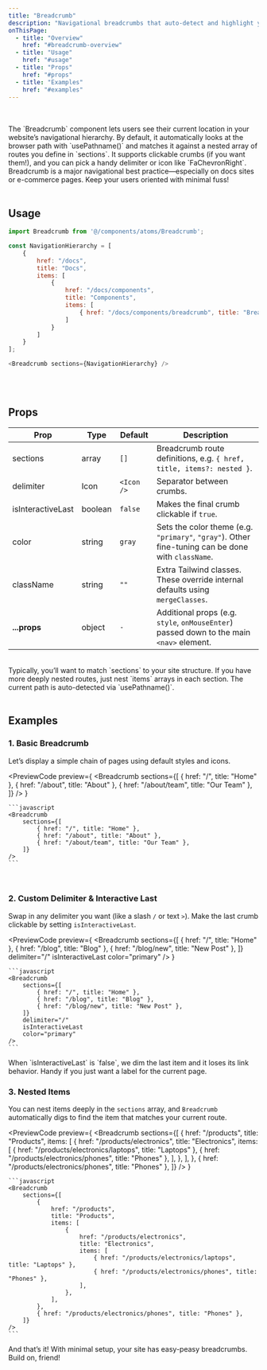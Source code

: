 ```yaml
---
title: "Breadcrumb"
description: "Navigational breadcrumbs that auto-detect and highlight your current path."
onThisPage:
  - title: "Overview"
    href: "#breadcrumb-overview"
  - title: "Usage"
    href: "#usage"
  - title: "Props"
    href: "#props"
  - title: "Examples"
    href: "#examples"
---
```


<div id="breadcrumb-overview" />

<br/>

<div className="flex flex-col justify-center items-center">
    <Breadcrumb
        sections={[
            {
                href: "/docs",
                title: "Docs",
                items: [
                    {
                        href: "/docs/components",
                        title: "Components",
                        items: [
                            { href: "/docs/components/breadcrumb", title: "Breadcrumb" },
                        ]
                    }
                ]
            }
        ]}
    />
</div>

<br/>

<div>
    The `Breadcrumb` component lets users see their current location in your website’s navigational hierarchy. By default,
    it automatically looks at the browser path with `usePathname()` and matches it against a nested array of routes you define in
    `sections`. It supports clickable crumbs (if you want them!), and you can pick a handy delimiter or icon like
    `FaChevronRight`.
</div>

<Info>
    Breadcrumb is a major navigational best practice—especially on docs sites or e-commerce pages. Keep your users oriented with minimal fuss!
</Info>

<br/>
<br/>

<div id="usage" />

## Usage

```javascript
import Breadcrumb from '@/components/atoms/Breadcrumb';

const NavigationHierarchy = [
    {
        href: "/docs",
        title: "Docs",
        items: [
            {
                href: "/docs/components",
                title: "Components",
                items: [
                    { href: "/docs/components/breadcrumb", title: "Breadcrumb" },
                ]
            }
        ]
    }
];

<Breadcrumb sections={NavigationHierarchy} />
```

<br/>
<br/>

<div id="props" />

## Props

| **Prop**          | **Type** | **Default** | **Description**                                                                                    |
|-------------------|----------|-------------|----------------------------------------------------------------------------------------------------|
| sections          | array    | `[]`        | Breadcrumb route definitions, e.g. `{ href, title, items?: nested }`.                              |
| delimiter         | Icon     | `<Icon />`  | Separator between crumbs.                                                                          |
| isInteractiveLast | boolean  | `false`     | Makes the final crumb clickable if `true`.                                                         |
| color             | string   | `gray`      | Sets the color theme (e.g. `"primary"`, `"gray"`). Other fine-tuning can be done with `className`. |
| className         | string   | `""`        | Extra Tailwind classes. These override internal defaults using `mergeClasses`.                     |
| **...props**      | object   | `-`         | Additional props (e.g. `style`, `onMouseEnter`) passed down to the main `<nav>` element.           |

<br/>

<Tip>
    Typically, you’ll want to match `sections` to your site structure. If you have more deeply nested routes,
    just nest `items` arrays in each section. The current path is auto-detected via `usePathname()`.
</Tip>

<br/>
<Divider />
<br/>

<div id="examples" />

## Examples

### 1. Basic Breadcrumb

Let’s display a simple chain of pages using default styles and icons.

<PreviewCode
    preview={
        <Breadcrumb
            sections={[
                { href: "/", title: "Home" },
                { href: "/about", title: "About" },
                { href: "/about/team", title: "Our Team" },
            ]}
        />
    }
>
    ```javascript
    <Breadcrumb
        sections={[
            { href: "/", title: "Home" },
            { href: "/about", title: "About" },
            { href: "/about/team", title: "Our Team" },
        ]}
    />
    ```
</PreviewCode>

<br />

### 2. Custom Delimiter & Interactive Last

Swap in any delimiter you want (like a slash `/` or text `>`). Make the last crumb clickable by setting `isInteractiveLast`.

<PreviewCode
    preview={
        <Breadcrumb
            sections={[
                { href: "/", title: "Home" },
                { href: "/blog", title: "Blog" },
                { href: "/blog/new", title: "New Post" },
            ]}
            delimiter="/"
            isInteractiveLast
            color="primary"
        />
    }
>
    ```javascript
    <Breadcrumb
        sections={[
            { href: "/", title: "Home" },
            { href: "/blog", title: "Blog" },
            { href: "/blog/new", title: "New Post" },
        ]}
        delimiter="/"
        isInteractiveLast
        color="primary"
    />
    ```
</PreviewCode>

<Info>
    When `isInteractiveLast` is `false`, we dim the last item and it loses its link behavior.
    Handy if you just want a label for the current page.
</Info>

<br />

### 3. Nested Items
You can nest items deeply in the `sections` array, and `Breadcrumb` automatically digs to find the item that matches your current route.

<PreviewCode
    preview={
        <Breadcrumb
            sections={[
                {
                    href: "/products",
                    title: "Products",
                    items: [
                        {
                            href: "/products/electronics",
                            title: "Electronics",
                            items: [
                                { href: "/products/electronics/laptops", title: "Laptops" },
                                { href: "/products/electronics/phones", title: "Phones" },
                            ],
                        },
                    ],
                },
                { href: "/products/electronics/phones", title: "Phones" },
            ]}
        />
    }
>
    ```javascript
    <Breadcrumb
        sections={[
            {
                href: "/products",
                title: "Products",
                items: [
                    {
                        href: "/products/electronics",
                        title: "Electronics",
                        items: [
                            { href: "/products/electronics/laptops", title: "Laptops" },
                            { href: "/products/electronics/phones", title: "Phones" },
                        ],
                    },
                ],
            },
            { href: "/products/electronics/phones", title: "Phones" },
        ]}
    />
    ```
</PreviewCode>

And that’s it! With minimal setup, your site has easy-peasy breadcrumbs. Build on, friend!

<br />
<br />
